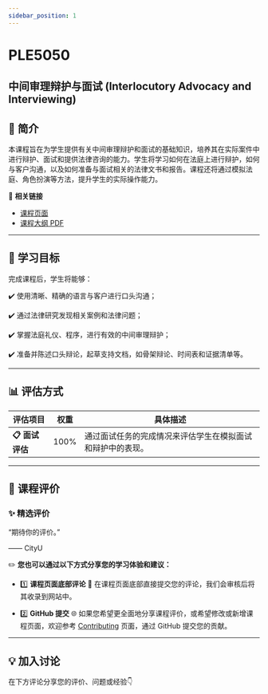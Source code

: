 ```yaml
---
sidebar_position: 1
---
```


# PLE5050
## 中间审理辩护与面试 (Interlocutory Advocacy and Interviewing)

## **📘 简介**
本课程旨在为学生提供有关中间审理辩护和面试的基础知识，培养其在实际案件中进行辩护、面试和提供法律咨询的能力。学生将学习如何在法庭上进行辩护，如何与客户沟通，以及如何准备与面试相关的法律文书和报告。课程还将通过模拟法庭、角色扮演等方法，提升学生的实际操作能力。

🔗 **相关链接**
- [课程页面](https://www.cityu.edu.hk/catalogue/pg/202425/course/PLE5050.htm)
- [课程大纲 PDF](https://www.cityu.edu.hk/catalogue/pg/202425/course/PLE5050.pdf)

---

## **🎯 学习目标**

完成课程后，学生将能够：

✔️ 使用清晰、精确的语言与客户进行口头沟通；

✔️ 通过法律研究发现相关案例和法律问题；

✔️ 掌握法庭礼仪、程序，进行有效的中间审理辩护；

✔️ 准备并陈述口头辩论，起草支持文档，如骨架辩论、时间表和证据清单等。

---

## **📊 评估方式**

| **评估项目**          | **权重** | **具体描述**                                                                                       |
|----------------------|---------|---------------------------------------------------------------------------------------------------|
| **📋 面试评估**       | 100%    | 通过面试任务的完成情况来评估学生在模拟面试和辩护中的表现。                                         |

---

## **💬 课程评价**

### ✨ **精选评价**
<div className={commentStyles.commentBox}>
    <p className={commentStyles.commentText}>
        “期待你的评价。”
    </p>
    <p className={commentStyles.commentAuthor}>—— CityU</p>
</div>

✏️ **您也可以通过以下方式分享您的学习体验和建议：**

- 1️⃣ **课程页面底部评论**
💬 在课程页面底部直接提交您的评论，我们会审核后将其收录到网站中。

- 2️⃣ **GitHub 提交**
🌐 如果您希望更全面地分享课程评价，或希望修改或新增课程页面，欢迎参考 [Contributing](https://penjc.github.io/CityU/contributing) 页面，通过 GitHub 提交您的贡献。

---

## **💡 加入讨论**

在下方评论分享您的评价、问题或经验👇
<Utterances />